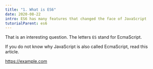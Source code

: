 ```yaml
---
title: "1. What is ES6"
date: 2020-08-22
intro: ES6 has many features that changed the face of JavaScript
tutorialParent: es6
---
```


That is an interesting question. The letters `ES` stand for EcmaScript.

If you do not know why JavaScript is also called EcmaScript, read <Anchor href="https://example.com">this article</Anchor>.

<Anchor href="https://example.com">https://example.com</Anchor>
